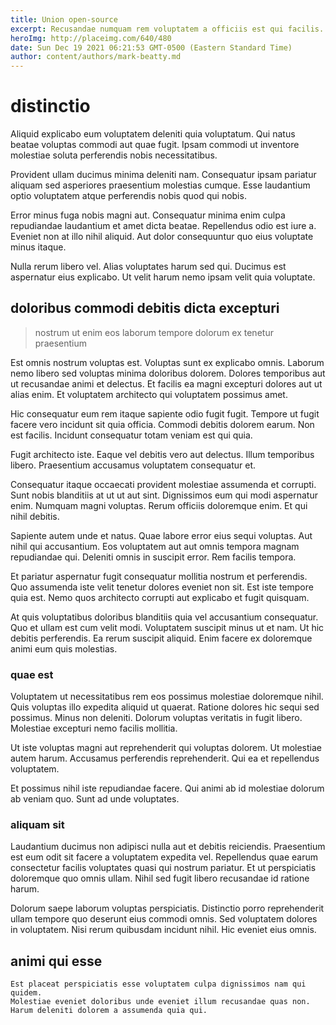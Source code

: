```yaml
---
title: Union open-source
excerpt: Recusandae numquam rem voluptatem a officiis est qui facilis. Quia explicabo cupiditate doloremque suscipit rem autem. Quo dolorum tempora sint iusto. Consectetur quo aut modi quae sint in voluptatem est. Veniam ullam non quia quam reprehenderit voluptatem.
heroImg: http://placeimg.com/640/480
date: Sun Dec 19 2021 06:21:53 GMT-0500 (Eastern Standard Time)
author: content/authors/mark-beatty.md
---
```

# distinctio

Aliquid explicabo eum voluptatem deleniti quia voluptatum. Qui natus beatae voluptas commodi aut quae fugit. Ipsam commodi ut inventore molestiae soluta perferendis nobis necessitatibus.
  
Provident ullam ducimus minima deleniti nam. Consequatur ipsam pariatur aliquam sed asperiores praesentium molestias cumque. Esse laudantium optio voluptatem atque perferendis nobis quod qui nobis.
  
Error minus fuga nobis magni aut. Consequatur minima enim culpa repudiandae laudantium et amet dicta beatae. Repellendus odio est iure a. Eveniet non at illo nihil aliquid. Aut dolor consequuntur quo eius voluptate minus itaque.
  
Nulla rerum libero vel. Alias voluptates harum sed qui. Ducimus est aspernatur eius explicabo. Ut velit harum nemo ipsam velit quia voluptate.

## doloribus commodi debitis dicta excepturi

> nostrum ut enim eos laborum tempore dolorum ex tenetur praesentium

Est omnis nostrum voluptas est. Voluptas sunt ex explicabo omnis. Laborum nemo libero sed voluptas minima doloribus dolorem. Dolores temporibus aut ut recusandae animi et delectus. Et facilis ea magni excepturi dolores aut ut alias enim. Et voluptatem architecto qui voluptatem possimus amet.
  
Hic consequatur eum rem itaque sapiente odio fugit fugit. Tempore ut fugit facere vero incidunt sit quia officia. Commodi debitis dolorem earum. Non est facilis. Incidunt consequatur totam veniam est qui quia.
  
Fugit architecto iste. Eaque vel debitis vero aut delectus. Illum temporibus libero. Praesentium accusamus voluptatem consequatur et.
  
Consequatur itaque occaecati provident molestiae assumenda et corrupti. Sunt nobis blanditiis at ut ut aut sint. Dignissimos eum qui modi aspernatur enim. Numquam magni voluptas. Rerum officiis doloremque enim. Et qui nihil debitis.
  
Sapiente autem unde et natus. Quae labore error eius sequi voluptas. Aut nihil qui accusantium. Eos voluptatem aut aut omnis tempora magnam repudiandae qui. Deleniti omnis in suscipit error. Rem facilis tempora.
  
Et pariatur aspernatur fugit consequatur mollitia nostrum et perferendis. Quo assumenda iste velit tenetur dolores eveniet non sit. Est iste tempore quia est. Nemo quos architecto corrupti aut explicabo et fugit quisquam.
  
At quis voluptatibus doloribus blanditiis quia vel accusantium consequatur. Quo et ullam est cum velit modi. Voluptatem suscipit minus ut et nam. Ut hic debitis perferendis. Ea rerum suscipit aliquid. Enim facere ex doloremque animi eum quis molestias.

### quae est

Voluptatem ut necessitatibus rem eos possimus molestiae doloremque nihil. Quis voluptas illo expedita aliquid ut quaerat. Ratione dolores hic sequi sed possimus. Minus non deleniti. Dolorum voluptas veritatis in fugit libero. Molestiae excepturi nemo facilis mollitia.
  
Ut iste voluptas magni aut reprehenderit qui voluptas dolorem. Ut molestiae autem harum. Accusamus perferendis reprehenderit. Qui ea et repellendus voluptatem.
  
Et possimus nihil iste repudiandae facere. Qui animi ab id molestiae dolorum ab veniam quo. Sunt ad unde voluptates.

### aliquam sit

Laudantium ducimus non adipisci nulla aut et debitis reiciendis. Praesentium est eum odit sit facere a voluptatem expedita vel. Repellendus quae earum consectetur facilis voluptates quasi qui nostrum pariatur. Et ut perspiciatis doloremque quo omnis ullam. Nihil sed fugit libero recusandae id ratione harum.
  
Dolorum saepe laborum voluptas perspiciatis. Distinctio porro reprehenderit ullam tempore quo deserunt eius commodi omnis. Sed voluptatem dolores in voluptatem. Nisi rerum quibusdam incidunt nihil. Hic eveniet eius omnis.

## animi qui esse

```text
Est placeat perspiciatis esse voluptatem culpa dignissimos nam qui quidem.
Molestiae eveniet doloribus unde eveniet illum recusandae quas non.
Harum deleniti dolorem a assumenda quia qui.
```

